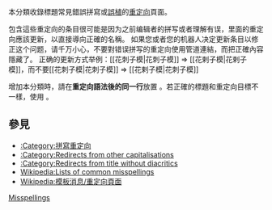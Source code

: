 {{NoteTA
|G1 = IT
|G2 = MediaWiki
|1=重定向
}}
{{catnav|頁面分類|…|维基百科维护|重定向}}
{{Redirect category|from=|to=|template={{PAGENAME}}}}
{{hiddencat}}

本分類收錄標題常見錯誤拼寫或[[誤植|誤植]]的[[Wikipedia:重定向|重定向]]頁面。

包含這些重定向的条目很可能是因为之前编辑者的拼写或者理解有误，里面的重定向應該更新，以直接導向正確的名稱。
如果您或者您的机器人决定更新条目以修正这个问题，请千万小心，不要對错误拼写的重定向使用管道連結，而把正確內容隱藏了。
正确的更新方式举例：<nowiki>[[花刺子模|花刺子模]] => [[花剌子模|花剌子模]]</nowiki>，而不要<nowiki>[[花刺子模|花刺子模]] => [[花剌子模|花刺子模]]</nowiki>

增加本分類時，請在'''重定向語法後的同一行'''放置 {{tl|錯字重定向}} 。若正確的標題和重定向目標不一樣，使用 {{tl|錯字重定向|''正確名稱''}} 。

<!--not need 如果和正確名稱的差別只在[[附加符號|附加符號]]，請使用 {{tl|標題缺少附加符號的重定向}} ，而不要加入至此分類。-->

== 參見 ==
* [[:Category:拼寫重定向|:Category:拼寫重定向]]
* [[:Category:Redirects_from_other_capitalisations|:Category:Redirects from other capitalisations]]
* [[:Category:Redirects_from_title_without_diacritics|:Category:Redirects from title without diacritics]]
* [[Wikipedia:Lists_of_common_misspellings|Wikipedia:Lists of common misspellings]]
* [[Wikipedia:模板消息/重定向頁面|Wikipedia:模板消息/重定向頁面]]

{{CategoryTOC}}

<!--Categories-->
[[Category:重定向|Misspellings]]

<!--Other languages-->